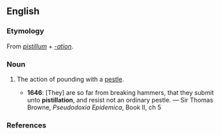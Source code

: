 ==English==

===Etymology===
From {{etyl|la}} ''[[pistillum]]'' + ''[[-ation]]''.

===Noun===
{{en-noun|-}}

# {{obsolete}} The action of pounding with a [[pestle]].
#* '''1646''': [They] are so far from breaking hammers, that they submit unto '''pistillation''', and resist not an ordinary pestle. — Sir Thomas Browne, ''Pseudodoxia Epidemica'', Book II, ch 5

===References===
{{cite-book|year=1780|author=Thomas Sheridan
|title=A General Dictionary of the English Language
|link=http://books.google.com/books?id=mCY-AAAAcAAJ&pg=PT717
|chapter=
|isbn=
|publisher=Dodsley
|location=
|editor=
|volume=
|page=PT717
|passage='''PISTILLATION''', pis-til-la'-fhun. s. The act of pounding in a mortar. }}
